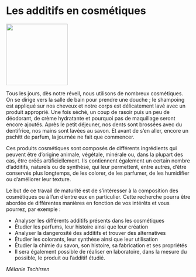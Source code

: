 # Les additifs en cosmétiques

::: {.center data-latex=""}
![](images/les-additifs-en-cosmetiques.jpg){height=12em}
:::

Tous les jours, dès notre réveil, nous utilisons de nombreux cosmétiques. On se dirige vers la salle de bain pour prendre une douche ; le shampoing est appliqué sur nos cheveux et notre corps est délicatement lavé avec un produit approprié. Une fois séché, un coup de rasoir puis    un peu de déodorant, de crème hydratante et pourquoi pas de maquillage seront encore ajoutés. Après le petit déjeuner, nos dents sont brossées avec du dentifrice, nos mains sont lavées au savon. Et avant de s'en aller, encore un pschitt de parfum, la journée ne fait que commencer.

Ces produits cosmétiques sont composés de différents ingrédients qui peuvent être d'origine animale, végétale, minérale ou, dans la plupart des cas, être créés artificiellement. Ils contiennent également un certain nombre d'additifs, naturels ou de synthèse, qui leur permettent, entre autres, d'être conservés plus longtemps, de les colorer, de les parfumer, de les humidifier ou d'améliorer leur texture.

\clearpage

Le but de ce travail de maturité est de s'intéresser à la composition des cosmétiques ou à l'un d'entre eux en particulier. Cette recherche pourra être abordée de différentes manières en fonction de vos intérêts et vous pourrez, par exemple :

- Analyser les différents additifs présents dans les cosmétiques
- Étudier les parfums, leur histoire ainsi que leur création
- Analyser la dangerosité des additifs et trouver des alternatives
- Étudier les colorants, leur synthèse ainsi que leur utilisation
- Étudier la chimie du savon, son histoire, sa fabrication et ses propriétés
- Il sera également possible de réaliser en laboratoire, dans la mesure du possible, le produit ou l'additif étudié.

::: {.signature data-latex=""}
_Mélanie Tschirren_
:::